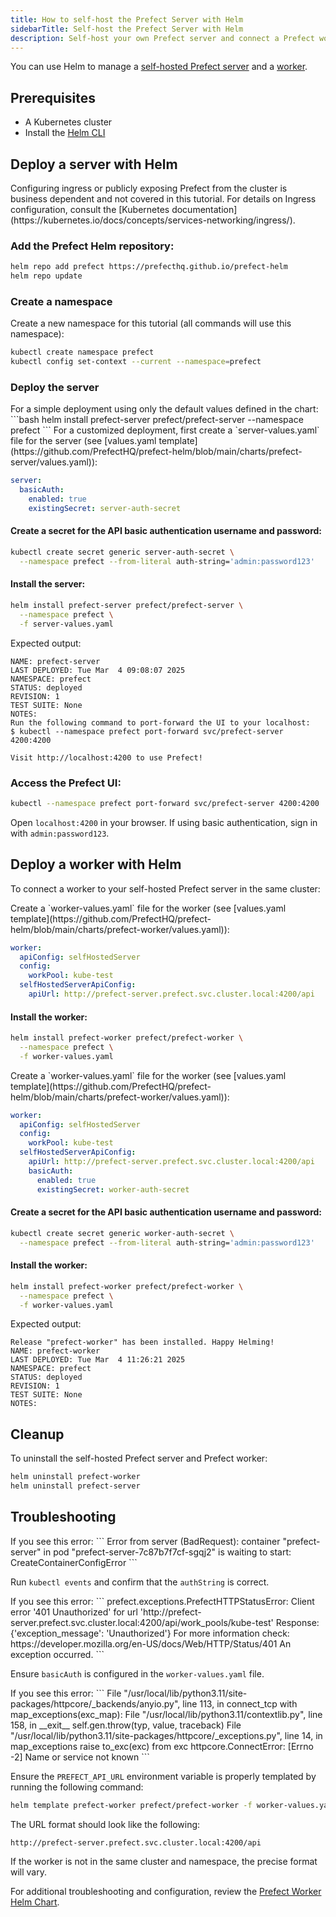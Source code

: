```yaml
---
title: How to self-host the Prefect Server with Helm
sidebarTitle: Self-host the Prefect Server with Helm
description: Self-host your own Prefect server and connect a Prefect worker to it with Helm.
---
```


You can use Helm to manage a [self-hosted Prefect server](https://github.com/PrefectHQ/prefect-helm/tree/main/charts/prefect-server) and a [worker](https://github.com/PrefectHQ/prefect-helm/tree/main/charts/prefect-worker).

## Prerequisites

- A Kubernetes cluster
- Install the [Helm CLI](https://helm.sh/docs/intro/install/)

## Deploy a server with Helm

<Warning>
Configuring ingress or publicly exposing Prefect from the cluster is business dependent and not covered in this tutorial.
For details on Ingress configuration, consult the [Kubernetes documentation](https://kubernetes.io/docs/concepts/services-networking/ingress/).
</Warning>

### Add the Prefect Helm repository:

```bash
helm repo add prefect https://prefecthq.github.io/prefect-helm
helm repo update
```
### Create a namespace

Create a new namespace for this tutorial (all commands will use this namespace):

```bash
kubectl create namespace prefect
kubectl config set-context --current --namespace=prefect
```

### Deploy the server

<Expandable title="Deploy with default values">
For a simple deployment using only the default values defined in the chart:
```bash
helm install prefect-server prefect/prefect-server --namespace prefect
```
</Expandable>

<Expandable title="Deploy with customized values to configure basic authentication">
For a customized deployment, first create a `server-values.yaml` file for the server (see [values.yaml template](https://github.com/PrefectHQ/prefect-helm/blob/main/charts/prefect-server/values.yaml)):

```yaml
server:
  basicAuth:
    enabled: true
    existingSecret: server-auth-secret
```

#### Create a secret for the API basic authentication username and password:

```bash
kubectl create secret generic server-auth-secret \
  --namespace prefect --from-literal auth-string='admin:password123'
```

#### Install the server:

```bash
helm install prefect-server prefect/prefect-server \
  --namespace prefect \
  -f server-values.yaml
```
</Expandable>

Expected output:
```
NAME: prefect-server
LAST DEPLOYED: Tue Mar  4 09:08:07 2025
NAMESPACE: prefect
STATUS: deployed
REVISION: 1
TEST SUITE: None
NOTES:
Run the following command to port-forward the UI to your localhost:
$ kubectl --namespace prefect port-forward svc/prefect-server 4200:4200

Visit http://localhost:4200 to use Prefect!
```

### Access the Prefect UI:

```bash
kubectl --namespace prefect port-forward svc/prefect-server 4200:4200
```

Open `localhost:4200` in your browser. If using basic authentication, sign in with `admin:password123`.

## Deploy a worker with Helm

To connect a worker to your self-hosted Prefect server in the same cluster:

<Expandable title="Deploy with the minimum required values">
Create a `worker-values.yaml` file for the worker (see [values.yaml template](https://github.com/PrefectHQ/prefect-helm/blob/main/charts/prefect-worker/values.yaml)):

```yaml
worker:
  apiConfig: selfHostedServer
  config:
    workPool: kube-test
  selfHostedServerApiConfig:
    apiUrl: http://prefect-server.prefect.svc.cluster.local:4200/api
```

#### Install the worker:

```bash
helm install prefect-worker prefect/prefect-worker \
  --namespace prefect \
  -f worker-values.yaml
```
</Expandable>

<Expandable title="Deploy with customized values to configure basic authentication">
Create a `worker-values.yaml` file for the worker (see [values.yaml template](https://github.com/PrefectHQ/prefect-helm/blob/main/charts/prefect-worker/values.yaml)):

```yaml
worker:
  apiConfig: selfHostedServer
  config:
    workPool: kube-test
  selfHostedServerApiConfig:
    apiUrl: http://prefect-server.prefect.svc.cluster.local:4200/api
    basicAuth:
      enabled: true
      existingSecret: worker-auth-secret
```

#### Create a secret for the API basic authentication username and password:

```bash
kubectl create secret generic worker-auth-secret \
  --namespace prefect --from-literal auth-string='admin:password123'
```

#### Install the worker:

```bash
helm install prefect-worker prefect/prefect-worker \
  --namespace prefect \
  -f worker-values.yaml
```
</Expandable>

Expected output:
```
Release "prefect-worker" has been installed. Happy Helming!
NAME: prefect-worker
LAST DEPLOYED: Tue Mar  4 11:26:21 2025
NAMESPACE: prefect
STATUS: deployed
REVISION: 1
TEST SUITE: None
NOTES:
```

## Cleanup

To uninstall the self-hosted Prefect server and Prefect worker:

```bash
helm uninstall prefect-worker
helm uninstall prefect-server
```

## Troubleshooting

<Expandable title="Container creation error">
If you see this error:
```
Error from server (BadRequest): container "prefect-server" in pod "prefect-server-7c87b7f7cf-sgqj2" is waiting to start: CreateContainerConfigError
```

Run `kubectl events` and confirm that the `authString` is correct.
</Expandable>

<Expandable title="Authentication error">
If you see this error:
```
prefect.exceptions.PrefectHTTPStatusError: Client error '401 Unauthorized' for url 'http://prefect-server.prefect.svc.cluster.local:4200/api/work_pools/kube-test'
Response: {'exception_message': 'Unauthorized'}
For more information check: https://developer.mozilla.org/en-US/docs/Web/HTTP/Status/401
An exception occurred.
```

Ensure `basicAuth` is configured in the `worker-values.yaml` file.
</Expandable>

<Expandable title="Connection error">
If you see this error:
```
File "/usr/local/lib/python3.11/site-packages/httpcore/_backends/anyio.py", line 113, in connect_tcp
  with map_exceptions(exc_map):
File "/usr/local/lib/python3.11/contextlib.py", line 158, in __exit__
  self.gen.throw(typ, value, traceback)
File "/usr/local/lib/python3.11/site-packages/httpcore/_exceptions.py", line 14, in map_exceptions
  raise to_exc(exc) from exc
httpcore.ConnectError: [Errno -2] Name or service not known
```

Ensure the `PREFECT_API_URL` environment variable is properly templated by running the following command:
```bash
helm template prefect-worker prefect/prefect-worker -f worker-values.yaml
```

The URL format should look like the following:

```
http://prefect-server.prefect.svc.cluster.local:4200/api
```

<Note>
If the worker is not in the same cluster and namespace, the precise format will vary.
</Note>

For additional troubleshooting and configuration, review the [Prefect Worker Helm Chart](https://github.com/PrefectHQ/prefect-helm/tree/main/charts/prefect-worker).
</Expandable>
